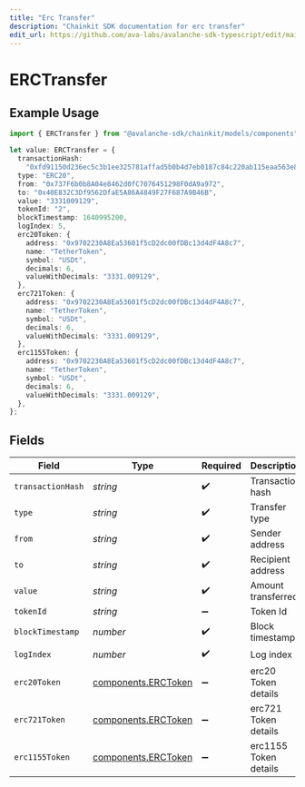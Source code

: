 ```yaml
---
title: "Erc Transfer"
description: "Chainkit SDK documentation for erc transfer"
edit_url: https://github.com/ava-labs/avalanche-sdk-typescript/edit/main/chainkit/docs/models/components/erctransfer.md
---
```


# ERCTransfer

## Example Usage

```typescript
import { ERCTransfer } from "@avalanche-sdk/chainkit/models/components";

let value: ERCTransfer = {
  transactionHash:
    "0xfd91150d236ec5c3b1ee325781affad5b0b4d7eb0187c84c220ab115eaa563e8",
  type: "ERC20",
  from: "0x737F6b0b8A04e8462d0fC7076451298F0dA9a972",
  to: "0x40E832C3Df9562DfaE5A86A4849F27F687A9B46B",
  value: "3331009129",
  tokenId: "2",
  blockTimestamp: 1640995200,
  logIndex: 5,
  erc20Token: {
    address: "0x9702230A8Ea53601f5cD2dc00fDBc13d4dF4A8c7",
    name: "TetherToken",
    symbol: "USDt",
    decimals: 6,
    valueWithDecimals: "3331.009129",
  },
  erc721Token: {
    address: "0x9702230A8Ea53601f5cD2dc00fDBc13d4dF4A8c7",
    name: "TetherToken",
    symbol: "USDt",
    decimals: 6,
    valueWithDecimals: "3331.009129",
  },
  erc1155Token: {
    address: "0x9702230A8Ea53601f5cD2dc00fDBc13d4dF4A8c7",
    name: "TetherToken",
    symbol: "USDt",
    decimals: 6,
    valueWithDecimals: "3331.009129",
  },
};
```

## Fields

| Field                                                              | Type                                                               | Required                                                           | Description                                                        | Example                                                            |
| ------------------------------------------------------------------ | ------------------------------------------------------------------ | ------------------------------------------------------------------ | ------------------------------------------------------------------ | ------------------------------------------------------------------ |
| `transactionHash`                                                  | *string*                                                           | :heavy_check_mark:                                                 | Transaction hash                                                   | 0xfd91150d236ec5c3b1ee325781affad5b0b4d7eb0187c84c220ab115eaa563e8 |
| `type`                                                             | *string*                                                           | :heavy_check_mark:                                                 | Transfer type                                                      | ERC20                                                              |
| `from`                                                             | *string*                                                           | :heavy_check_mark:                                                 | Sender address                                                     | 0x737F6b0b8A04e8462d0fC7076451298F0dA9a972                         |
| `to`                                                               | *string*                                                           | :heavy_check_mark:                                                 | Recipient address                                                  | 0x40E832C3Df9562DfaE5A86A4849F27F687A9B46B                         |
| `value`                                                            | *string*                                                           | :heavy_check_mark:                                                 | Amount transferred                                                 | 3331009129                                                         |
| `tokenId`                                                          | *string*                                                           | :heavy_minus_sign:                                                 | Token Id                                                           | 2                                                                  |
| `blockTimestamp`                                                   | *number*                                                           | :heavy_check_mark:                                                 | Block timestamp                                                    | 1640995200                                                         |
| `logIndex`                                                         | *number*                                                           | :heavy_check_mark:                                                 | Log index                                                          | 5                                                                  |
| `erc20Token`                                                       | [components.ERCToken](https://github.com/ava-labs/avalanche-sdk-typescript/blob/main/chainkit/models/components/erctoken.md)         | :heavy_minus_sign:                                                 | erc20 Token details                                                |                                                                    |
| `erc721Token`                                                      | [components.ERCToken](https://github.com/ava-labs/avalanche-sdk-typescript/blob/main/chainkit/models/components/erctoken.md)         | :heavy_minus_sign:                                                 | erc721 Token details                                               |                                                                    |
| `erc1155Token`                                                     | [components.ERCToken](https://github.com/ava-labs/avalanche-sdk-typescript/blob/main/chainkit/models/components/erctoken.md)         | :heavy_minus_sign:                                                 | erc1155 Token details                                              |                                                                    |